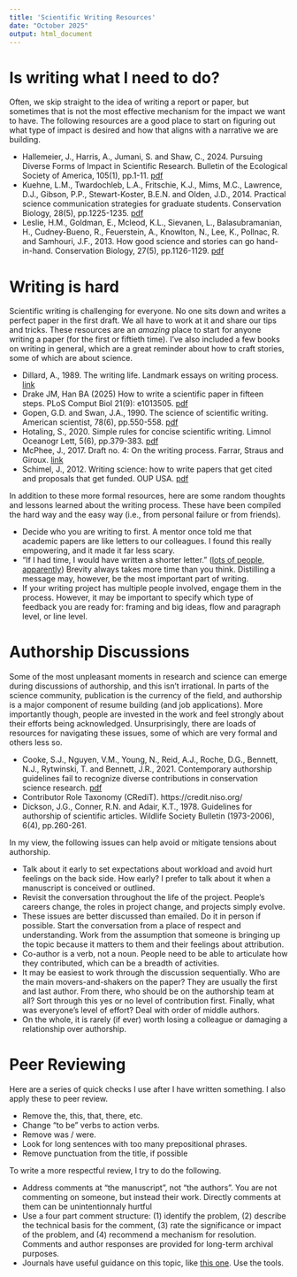 ---
title: 'Scientific Writing Resources'
date: "October 2025"
output: html_document
---

# **Is writing what I need to do?**

Often, we skip straight to the idea of writing a report or paper, but sometimes that is not the most effective mechanism for the impact we want to have. The following resources are a good place to start on figuring out what type of impact is desired and how that aligns with a narrative we are building.  

- Hallemeier, J., Harris, A., Jumani, S. and Shaw, C., 2024. Pursuing Diverse Forms of Impact in Scientific Research. Bulletin of the Ecological Society of America, 105(1), pp.1-11. [pdf](https://www.jstor.org/stable/48754888?seq=1)  
- Kuehne, L.M., Twardochleb, L.A., Fritschie, K.J., Mims, M.C., Lawrence, D.J., Gibson, P.P., Stewart-Koster, B.E.N. and Olden, J.D., 2014. Practical science communication strategies for graduate students. Conservation Biology, 28(5), pp.1225-1235. [pdf](https://conbio.onlinelibrary.wiley.com/doi/epdf/10.1111/cobi.12305)  
- Leslie, H.M., Goldman, E., Mcleod, K.L., Sievanen, L., Balasubramanian, H., Cudney-Bueno, R., Feuerstein, A., Knowlton, N., Lee, K., Pollnac, R. and Samhouri, J.F., 2013. How good science and stories can go hand-in-hand. Conservation Biology, 27(5), pp.1126-1129. [pdf](https://ir.library.oregonstate.edu/downloads/9306t0420)


# **Writing is hard**

Scientific writing is challenging for everyone. No one sits down and writes a perfect paper in the first draft. We all have to work at it and share our tips and tricks. These resources are an *amazing* place to start for anyone writing a paper (for the first or fiftieth time). I've also included a few books on writing in general, which are a great reminder about how to craft stories, some of which are about science.   

- Dillard, A., 1989. The writing life. Landmark essays on writing process. [link](https://madstreetbooks.com/item/2QHtVTCGJR_9dwhCaNQx-A)  
- Drake JM, Han BA (2025) How to write a scientific paper in fifteen steps. PLoS Comput Biol 21(9): e1013505. [pdf](https://doi.org/10.1371/journal.pcbi.1013505)  
- Gopen, G.D. and Swan, J.A., 1990. The science of scientific writing. American scientist, 78(6), pp.550-558. [pdf](https://www.usenix.org/sites/default/files/gopen_and_swan_science_of_scientific_writing.pdf)  
- Hotaling, S., 2020. Simple rules for concise scientific writing. Limnol Oceanogr Lett, 5(6), pp.379-383. [pdf](https://www.researchgate.net/profile/Scott-Hotaling/publication/342155333_Simple_rules_for_concise_scientific_writing/links/5ee78b3692851ce9e7e3dc61/Simple-rules-for-concise-scientific-writing.pdf)  
- McPhee, J., 2017. Draft no. 4: On the writing process. Farrar, Straus and Giroux. [link](https://www.newyorker.com/magazine/2013/04/29/draft-no-4)  
- Schimel, J., 2012. Writing science: how to write papers that get cited and proposals that get funded. OUP USA. [pdf](https://wp.optics.arizona.edu/kupinski/wp-content/uploads/sites/91/2023/01/Writing_Science_Joshua_Schimel.pdf)


In addition to these more formal resources, here are some random thoughts and lessons learned about the writing process. These have been compiled the hard way and the easy way (i.e., from personal failure or from friends).

- Decide who you are writing to first. A mentor once told me that academic papers are like letters to our colleagues. I found this really empowering, and it made it far less scary.  
- "If I had time, I would have written a shorter letter." ([lots of people, apparently](https://quoteinvestigator.com/2012/04/28/shorter-letter/)) Brevity always takes more time than you think. Distilling a message may, however, be the most important part of writing.  
- If your writing project has multiple people involved, engage them in the process. However, it may be important to specify which type of feedback you are ready for: framing and big ideas, flow and paragraph level, or line level. 

# **Authorship Discussions**

Some of the most unpleasant moments in research and science can emerge during discussions of authorship, and this isn't irrational. In parts of the science community, publication is the currency of the field, and authorship is a major component of resume building (and job applications). More importantly though, people are invested in the work and feel strongly about their efforts being acknowledged. Unsurprisingly, there are loads of resources for navigating these issues, some of which are very formal and others less so.  

- Cooke, S.J., Nguyen, V.M., Young, N., Reid, A.J., Roche, D.G., Bennett, N.J., Rytwinski, T. and Bennett, J.R., 2021. Contemporary authorship guidelines fail to recognize diverse contributions in conservation science research. [pdf](https://www.fecpl.ca/wp-content/uploads/2021/03/2688-8319.12060.pdf)  
- Contributor Role Taxonomy (CRediT). https://credit.niso.org/  
- Dickson, J.G., Conner, R.N. and Adair, K.T., 1978. Guidelines for authorship of scientific articles. Wildlife Society Bulletin (1973-2006), 6(4), pp.260-261.


In my view, the following issues can help avoid or mitigate tensions about authorship.  

- Talk about it early to set expectations about workload and avoid hurt feelings on the back side. How early? I prefer to talk about it when a manuscript is conceived or outlined.  
- Revisit the conversation throughout the life of the project. People's careers change, the roles in project change, and projects simply evolve.  
- These issues are better discussed than emailed. Do it in person if possible. Start the conversation from a place of respect and understanding. Work from the assumption that someone is bringing up the topic because it matters to them and their feelings about attribution.  
- Co-author is a verb, not a noun. People need to be able to articulate how they contributed, which can be a breadth of activities.   
- It may be easiest to work through the discussion sequentially. Who are the main movers-and-shakers on the paper? They are usually the first and last author. From there, who should be on the authorship team at all? Sort through this yes or no level of contribution first. Finally, what was everyone's level of effort? Deal with order of middle authors.  
- On the whole, it is rarely (if ever) worth losing a colleague or damaging a relationship over authorship. 


# **Peer Reviewing**

Here are a series of quick checks I use after I have written something. I also apply these to peer review.  

- Remove the, this, that, there, etc.  
- Change “to be” verbs to action verbs.  
- Remove was / were.  
- Look for long sentences with too many prepositional phrases.  
- Remove punctuation from the title, if possible

To write a more respectful review, I try to do the following.  

- Address comments at "the manuscript", not "the authors". You are not commenting on someone, but instead their work. Directly comments at them can be unintentionnaly hurtful  
- Use a four part comment structure: (1) identify the problem, (2) describe the technical basis for the comment, (3) rate the significance or impact of the problem, and (4) recommend a mechanism for resolution. Comments and author responses are provided for long-term archival purposes.  
- Journals have useful guidance on this topic, like [this one](https://authorservices.wiley.com/Reviewers/journal-reviewers/how-to-perform-a-peer-review/step-by-step-guide-to-reviewing-a-manuscript.html). Use the tools. 


